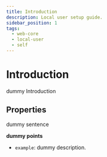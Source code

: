 ```yaml
---
title: Introduction
description: Local user setup guide.
sidebar_position: 1
tags:
  - web-core
  - local-user
  - self
---
```


# Introduction

dummy Introduction

## Properties

dummy sentence 

**dummy points**

- `example`: dummy description.



<head>
  <title>add a title here</title>
</head>
